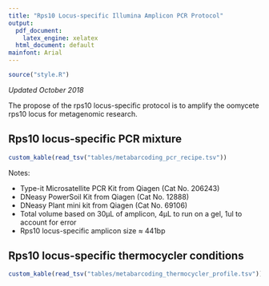 ```yaml
---
title: "Rps10 Locus-specific Illumina Amplicon PCR Protocol"
output:
  pdf_document:
    latex_engine: xelatex
  html_document: default
mainfont: Arial
---
```


```r
source("style.R")
```

*Updated October 2018*

The propose of the rps10 locus-specific protocol is to amplify the oomycete rps10 locus for metagenomic research.

## Rps10 locus-specific PCR mixture

```r
custom_kable(read_tsv("tables/metabarcoding_pcr_recipe.tsv"))
```

Notes:

* Type-it Microsatellite PCR Kit from Qiagen (Cat No. 206243)
* DNeasy PowerSoil Kit from Qiagen (Cat No. 12888)
* DNeasy Plant mini kit from Qiagen (Cat No. 69106)
* Total volume based on 30µL of amplicon, 4µL to run on a gel, 1ul to account for error
* Rps10 locus-specific amplicon size ≈ 441bp


## Rps10 locus-specific thermocycler conditions

```r
custom_kable(read_tsv("tables/metabarcoding_thermocycler_profile.tsv"))
```
